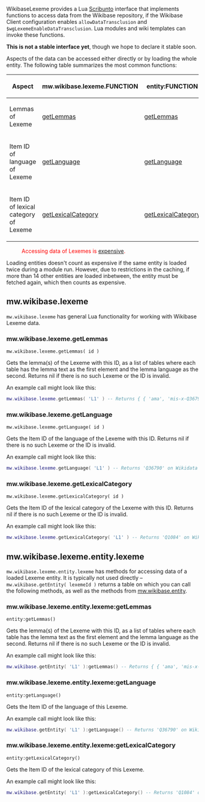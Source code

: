 WikibaseLexeme provides a Lua [https://www.mediawiki.org/wiki/Scribunto Scribunto] interface that implements functions to access data from the Wikibase repository, if the Wikibase Client configuration enables <code>allowDataTransclusion</code> and <code>$wgLexemeEnableDataTransclusion</code>. Lua modules and wiki templates can invoke these functions.

<strong>This is not a stable interface yet</strong>, though we hope to declare it stable soon.
<!--
Changes to the WikibaseLexeme Lua interface are subject to the [https://www.wikidata.org/wiki/Wikidata:Stable_Interface_Policy Stable Interface Policy].
-->

Aspects of the data can be accessed either directly or by loading the whole entity. The following table summarizes the most common functions:
{| class="wikitable"
! Aspect !! mw.wikibase.lexeme.FUNCTION !! entity:FUNCTION
|-
| Lemmas of Lexeme
| [[#mw.wikibase.lexeme.getLemmas|getLemmas]]
| [[#mw.wikibase.lexeme.entity.lexeme:getLemmas|getLemmas]]
|-
| Item ID of language of Lexeme
| [[#mw.wikibase.lexeme.getLanguage|getLanguage]]
| [[#mw.wikibase.lexeme.entity.lexeme:getLanguage|getLanguage]]
|-
| Item ID of lexical category of Lexeme
| [[#mw.wikibase.lexeme.getLexicalCategory|getLexicalCategory]]
| [[#mw.wikibase.lexeme.entity.lexeme:getLexicalCategory|getLexicalCategory]]
|}

:<span style="color: red;">Accessing data of Lexemes is [https://www.mediawiki.org/wiki/Manual:$wgExpensiveParserFunctionLimit expensive].</span>
Loading entities doesn't count as expensive if the same entity is loaded twice during a module run.
However, due to restrictions in the caching, if more than 14 other entities are loaded inbetween, the entity must be fetched again, which then counts as expensive.

== mw.wikibase.lexeme ==
<code>mw.wikibase.lexeme</code> has general Lua functionality for working with Wikibase Lexeme data.

=== mw.wikibase.lexeme.getLemmas ===
<code>mw.wikibase.lexeme.getLemmas( id )</code>

Gets the lemma(s) of the Lexeme with this ID,
as a list of tables where each table has the lemma text as the first element and the lemma language as the second.
Returns nil if there is no such Lexeme or the ID is invalid.

An example call might look like this:
<source lang="lua">
mw.wikibase.lexeme.getLemmas( 'L1' ) -- Returns { { 'ama', 'mis-x-Q36790' }, { '𒂼', 'mis-x-Q401' } } on Wikidata
</source>

=== mw.wikibase.lexeme.getLanguage ===
<code>mw.wikibase.lexeme.getLanguage( id )</code>

Gets the Item ID of the language of the Lexeme with this ID.
Returns nil if there is no such Lexeme or the ID is invalid.

An example call might look like this:
<source lang="lua">
mw.wikibase.lexeme.getLanguage( 'L1' ) -- Returns 'Q36790' on Wikidata
</source>

=== mw.wikibase.lexeme.getLexicalCategory ===
<code>mw.wikibase.lexeme.getLexicalCategory( id )</code>

Gets the Item ID of the lexical category of the Lexeme with this ID.
Returns nil if there is no such Lexeme or the ID is invalid.

An example call might look like this:
<source lang="lua">
mw.wikibase.lexeme.getLexicalCategory( 'L1' ) -- Returns 'Q1084' on Wikidata
</source>

== mw.wikibase.lexeme.entity.lexeme ==
<code>mw.wikibase.lexeme.entity.lexeme</code> has methods for accessing data of a loaded Lexeme entity.
It is typically not used directly – <code>mw.wikibase.getEntity( lexemeId )</code> returns a table on which you can call the following methods,
as well as the methods from [[Extension:Wikibase Client/Lua#mw.wikibase.entity|mw.wikibase.entity]].

=== mw.wikibase.lexeme.entity.lexeme:getLemmas ===
<code>entity:getLemmas()</code>

Gets the lemma(s) of the Lexeme with this ID,
as a list of tables where each table has the lemma text as the first element and the lemma language as the second.
Returns nil if there is no such Lexeme or the ID is invalid.

An example call might look like this:
<source lang="lua">
mw.wikibase.getEntity( 'L1' ):getLemmas() -- Returns { { 'ama', 'mis-x-Q36790' }, { '𒂼', 'mis-x-Q401' } } on Wikidata
</source>

=== mw.wikibase.lexeme.entity.lexeme:getLanguage ===
<code>entity:getLanguage()</code>

Gets the Item ID of the language of this Lexeme.

An example call might look like this:
<source lang="lua">
mw.wikibase.getEntity( 'L1' ):getLanguage() -- Returns 'Q36790' on Wikidata
</source>

=== mw.wikibase.lexeme.entity.lexeme:getLexicalCategory ===
<code>entity:getLexicalCategory()</code>

Gets the Item ID of the lexical category of this Lexeme.

An example call might look like this:
<source lang="lua">
mw.wikibase.getEntity( 'L1' ):getLexicalCategory() -- Returns 'Q1084' on Wikidata
</source>

